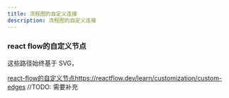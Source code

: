 ---
title: 流程图的自定义连接
description: 流程图的自定义连接
---

### react flow的自定义节点

这些路径始终基于 SVG，

[react-flow的自定义节点](https://reactflow.dev/learn/customization/custom-edges)https://reactflow.dev/learn/customization/custom-edges
//TODO: 需要补充
